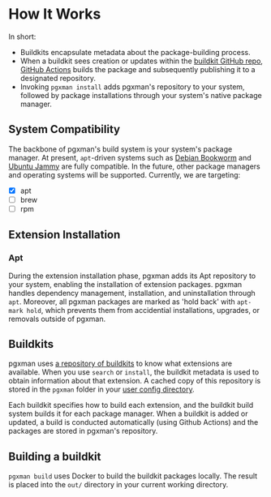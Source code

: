 # How It Works

In short:

- Buildkits encapsulate metadata about the package-building process.
- When a buildkit sees creation or updates within the [buildkit GitHub repo](https://github.com/pgxman/buildkit), [GitHub Actions](https://github.com/pgxman/buildkit/blob/main/.github/workflows/ci.yaml) builds the package and subsequently publishing it to a designated repository.
- Invoking `pgxman install` adds pgxman's repository to your system, followed by package installations through your system's native package manager.

## System Compatibility

The backbone of pgxman's build system is your system's package manager.
At present, `apt`-driven systems such as [Debian Bookworm](https://www.debian.org/releases/bookworm) and [Ubuntu Jammy](https://releases.ubuntu.com/jammy) are fully compatible.
In the future, other package managers and operating systems will be supported. Currently, we are targeting:

- [x] apt
- [ ] brew
- [ ] rpm

## Extension Installation

### Apt

During the extension installation phase, pgxman adds its Apt repository to your system, enabling the installation of extension packages.
pgxman handles dependency management, installation, and uninstallation through `apt`.
Moreover, all pgxman packages are marked as 'hold back' with `apt-mark hold`, which prevents them from accidential installations, upgrades, or removals outside of pgxman.

## Buildkits

pgxman uses [a repository of
buildkits](https://github.com/pgxman/buildkit/tree/main/buildkit) to know what
extensions are available. When you use `search` or `install`, the buildkit
metadata is used to obtain information about that extension. A cached copy
of this repository is stored in the `pgxman` folder in your [user config
directory](https://pkg.go.dev/os#UserConfigDir).

Each buildkit specifies how to build each extension, and the buildkit build
system builds it for each package manager. When a buildkit is added or updated,
a build is conducted automatically (using Github Actions) and the packages are
stored in pgxman's repository.

## Building a buildkit

`pgxman build` uses Docker to build the buildkit packages locally. The result
is placed into the `out/` directory in your current working directory.